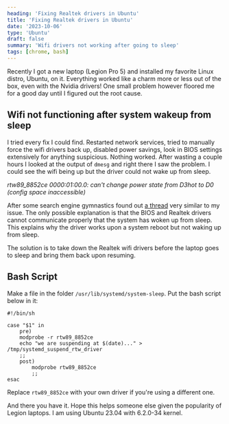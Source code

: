```yaml
---
heading: 'Fixing Realtek drivers in Ubuntu'
title: 'Fixing Realtek drivers in Ubuntu'
date: '2023-10-06'
type: 'Ubuntu'
draft: false
summary: 'Wifi drivers not working after going to sleep'
tags: [chrome, bash]
---
```


Recently I got a new laptop (Legion Pro 5) and installed my favorite Linux distro, Ubuntu, on it. Everything worked
like a charm more or less out of the box, even with the Nvidia drivers! One small problem however floored me for a
good day
until I figured out
the root cause.

## Wifi not functioning after system wakeup from sleep

I tried every fix I could find. Restarted network services, tried to manually force the wifi drivers back up,
disabled power savings, look in BIOS settings extensively for anything suspicious. Nothing worked. After wasting a
couple hours I
looked at the output of `dmesg` and right there I saw the problem. I could see the wifi being up but the driver could
not wake up from sleep.

_rtw89_8852ce 0000:01:00.0: can't change power state from D3hot to D0 (config space inaccessible)_

After some search engine gymnastics found out [a thread](https://github.com/lwfinger/rtw88/issues/33) very similar
to my issue. The only possible explanation is
that the BIOS and Realtek drivers cannot communicate properly that the system has woken up from sleep. This explains
why the driver works upon a system reboot but not waking up from sleep.

The solution is to take down the Realtek wifi drivers before the laptop goes to sleep and bring them back upon
resuming.


## Bash Script

Make a file in the folder `/usr/lib/systemd/system-sleep`. Put the bash script below in it:

```
#!/bin/sh

case "$1" in
    pre)
	modprobe -r rtw89_8852ce
	echo "we are suspending at $(date)..." > /tmp/systemd_suspend_rtw_driver
   	;;
    post)
        modprobe rtw89_8852ce
        ;;
esac
```

Replace `rtw89_8852ce` with your own driver if you're using a different one.

And there you have it. Hope this helps someone else given the popularity of Legion laptops. I am using Ubuntu 23.04
with 6.2.0-34 kernel.

